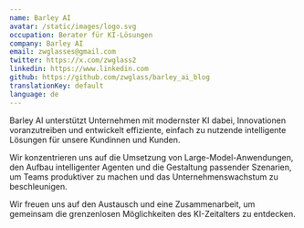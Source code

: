 ```yaml
---
name: Barley AI
avatar: /static/images/logo.svg
occupation: Berater für KI-Lösungen
company: Barley AI
email: zwglasses@gmail.com
twitter: https://x.com/zwglass2
linkedin: https://www.linkedin.com
github: https://github.com/zwglass/barley_ai_blog
translationKey: default
language: de
---
```


Barley AI unterstützt Unternehmen mit modernster KI dabei, Innovationen voranzutreiben und entwickelt effiziente, einfach zu nutzende intelligente Lösungen für unsere Kundinnen und Kunden.

Wir konzentrieren uns auf die Umsetzung von Large-Model-Anwendungen, den Aufbau intelligenter Agenten und die Gestaltung passender Szenarien, um Teams produktiver zu machen und das Unternehmenswachstum zu beschleunigen.

Wir freuen uns auf den Austausch und eine Zusammenarbeit, um gemeinsam die grenzenlosen Möglichkeiten des KI-Zeitalters zu entdecken.
